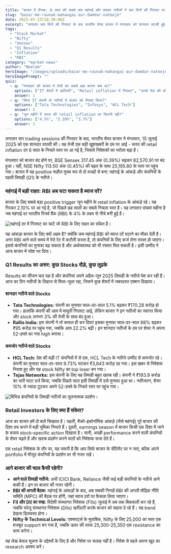 ```yaml
---
title: "बाजार में रौनक: 6 साल की सबसे कम महंगाई और दमदार नतीजों ने चार दिनों की गिरावट पर लगाया ब्रेक"
slug: "bazar-me-raunak-mahangai-aur-damdar-nateeje"
date: 2025-07-15T18:30:00Z
excerpt: "लगातार चार दिनों की गिरावट के बाद भारतीय शेयर बाजार में मंगलवार को शानदार वापसी हुई। Retail inflation के 6 साल के निचले स्तर पर आने और कंपनियों के Q1 नतीजों ने बाजार को नई दिशा दी।"
tags:
  - "Stock Market"
  - "Nifty"
  - "Sensex"
  - "Q1 Results"
  - "Inflation"
  - "RBI"
category: "market-news"
author: "Neelam"
heroImage: "/images/uploads/bazar-me-raunak-mahangai-aur-damdar-nateeje/hero-image.jpg"
heroImagePrompt: ""
quiz:
  - q: "मंगलवार को बाजार में तेजी का सबसे बड़ा कारण क्या था?"
    options: ["IT शेयरों में खरीदारी", "Retail inflation में गिरावट", "कच्चे तेल की कीमतों में बढ़ोतरी"]
    answer: 1
  - q: "किस IT कंपनी के नतीजों ने बाजार को निराश किया?"
    options: ["Tata Technologies", "Infosys", "HCL Tech"]
    answer: 2
  - q: "जून महीने में भारत की retail inflation दर कितनी रही?"
    options: ["4.5%", "2.10%", "3.7%"]
    answer: 1
---
```


लगातार चार trading sessions की गिरावट के बाद, भारतीय शेयर बाजार ने मंगलवार, 15 जुलाई 2025 को एक शानदार वापसी की। यह तेजी एक बड़ी खुशखबरी के दम पर आई - भारत की retail inflation दर 6 साल के निचले स्तर पर आ गई है, जिससे निवेशकों का भरोसा बढ़ा है।

मंगलवार को बाजार बंद होने पर, BSE Sensex 317.45 अंक (0.39%) चढ़कर 82,570.91 पर बंद हुआ। वहीं, NSE Nifty 113.50 अंक (0.45%) की बढ़त के साथ 25,195.80 के स्तर पर पहुंच गया। बाजार में यह positive माहौल मुख्य रूप से दो वजहों से बना: महंगाई के आंकड़े और कंपनियों के पहली तिमाही (Q1) के नतीजे।

### महंगाई में बड़ी राहत: RBI अब घटा सकता है ब्याज दरें?

बाजार के लिए सबसे बड़ा positive trigger जून महीने के retail inflation के आंकड़े रहे। यह गिरकर 2.10% पर आ गई है, जो पिछले छह सालों का सबसे निचला स्तर है। यह लगातार पांचवां महीना है जब महंगाई दर भारतीय रिजर्व बैंक (RBI) के 4% के लक्ष्य से नीचे बनी हुई है।

![महंगाई दर में गिरावट का चार्ट जो RBI के लिए राहत का संकेत है।](/images/uploads/bazar-me-raunak-mahangai-aur-damdar-nateeje/inflation-chart.png)

यह आंकड़ा बाजार के लिए क्यों अहम है? क्योंकि कम महंगाई RBI को ब्याज दरें घटाने का मौका देती है। अगर RBI आने वाले समय में रेपो रेट में कटौती करता है, तो कंपनियों के लिए कर्ज लेना सस्ता हो जाएगा। इससे कंपनियों का मुनाफा बढ़ सकता है और अर्थव्यवस्था को भी रफ्तार मिल सकती है। इसी उम्मीद ने आज बाजार में जोश भर दिया।

### Q1 Results का असर: कुछ Stocks दौड़े, कुछ लुढ़के

Results का सीजन चल रहा है और कंपनियां अपने अप्रैल-जून 2025 तिमाही के नतीजे पेश कर रही हैं। आज का दिन नतीजों के लिहाज से मिला-जुला रहा, जिसने कुछ शेयरों में जबरदस्त एक्शन दिखाया।

#### शानदार नतीजे वाले Stocks

*   **Tata Technologies:** कंपनी का मुनाफा साल-दर-साल 5.1% बढ़कर ₹170.28 करोड़ हो गया। हालांकि कंपनी की आय में मामूली गिरावट आई, लेकिन बाजार ने इन नतीजों का स्वागत किया और stock लगभग 3% की तेजी के साथ बंद हुआ।
*   **Rallis India:** इस कंपनी ने तो कमाल ही कर दिया! इसका मुनाफा साल-दर-साल 98% बढ़कर ₹95 करोड़ पर पहुंच गया, जबकि आय 22.2% बढ़ी। इन शानदार नतीजों के दम पर शेयर ने अपना 52-हफ्ते का नया high बनाया।

#### कमजोर नतीजे वाले Stocks

*   **HCL Tech:** देश की बड़ी IT कंपनियों में से एक, HCL Tech के नतीजे उम्मीद से कमजोर रहे। कंपनी का मुनाफा साल-दर-साल 9.73% घटकर ₹3,843 करोड़ रह गया। इस खबर से निवेशक निराश हुए और यह stock Nifty का top loser बन गया।
*   **Tejas Networks:** इस कंपनी के लिए यह तिमाही बहुत खराब रही। कंपनी ने ₹193.9 करोड़ का भारी घाटा दर्ज किया, जबकि पिछले साल इसी तिमाही में उसे मुनाफा हुआ था। नतीजतन, शेयर 10% से ज्यादा टूटकर अपने 52-हफ्ते के निचले स्तर पर पहुंच गया।

![विभिन्न कंपनियों के तिमाही नतीजों का तुलनात्मक प्रदर्शन।](/images/uploads/bazar-me-raunak-mahangai-aur-damdar-nateeje/q1-results-comparison.png)

### Retail Investors के लिए क्या हैं संकेत?

आज का बाजार हमें दो बातें सिखाता है। पहली, मैक्रो-इकोनॉमिक आंकड़े (जैसे महंगाई) पूरे बाजार की दिशा तय करने में बड़ी भूमिका निभाते हैं। दूसरी, earnings season में बाजार किसी एक दिशा में जाने के बजाय stock-specific action दिखाता है। यानी, अच्छी performance करने वाली कंपनियों के शेयर चढ़ते हैं और खराब प्रदर्शन करने वालों को निवेशक सजा देते हैं।

एक retail निवेशक के तौर पर, यह जरूरी है कि आप सिर्फ बाजार के सेंटिमेंट पर न जाएं, बल्कि अपने portfolio में मौजूद कंपनियों के प्रदर्शन पर भी नजर रखें।

### आगे बाजार की चाल कैसी रहेगी?

*   **आने वाले तिमाही नतीजे:** अभी ICICI Bank, Reliance जैसी कई बड़ी कंपनियों के नतीजे आने बाकी हैं। इन पर बाजार की नजर रहेगी।
*   **RBI की अगली बैठक:** महंगाई के आंकड़ों के बाद, अब सबकी निगाहें RBI की अगली मौद्रिक नीति समिति (MPC) की बैठक पर होंगी, जहां ब्याज दरों पर फैसला लिया जाएगा।
*   **FII और DII का रुख:** विदेशी संस्थागत निवेशक (FIIs) जुलाई में अब तक बिकवाली कर रहे हैं, जबकि घरेलू संस्थागत निवेशक (DIIs) खरीदारी करके बाजार को सहारा दे रहे हैं। यह trend देखना दिलचस्प होगा।
*   **Nifty के Technical Levels:** एक्सपर्ट्स के मुताबिक, Nifty के लिए 25,000 का स्तर एक मजबूत support बन गया है, जबकि ऊपर की तरफ 25,300-25,350 एक resistance का काम करेगा।

यह लेख केवल सूचना के उद्देश्यों के लिए है और निवेश पर सलाह नहीं है। निवेश से पहले अपना खुद का research अवश्य करें।